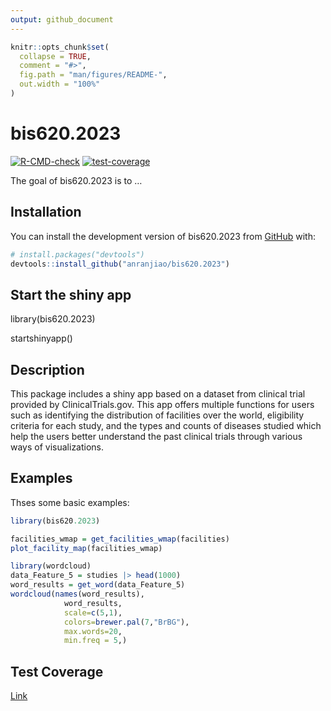 ```yaml
---
output: github_document
---
```


<!-- README.md is generated from README.Rmd. Please edit that file -->

```r
knitr::opts_chunk$set(
  collapse = TRUE,
  comment = "#>",
  fig.path = "man/figures/README-",
  out.width = "100%"
)
```

# bis620.2023

<!-- badges: start -->
[![R-CMD-check](https://github.com/anranjiao/bis620.2023/actions/workflows/R-CMD-check.yaml/badge.svg)](https://github.com/anranjiao/bis620.2023/actions/workflows/R-CMD-check.yaml)
[![test-coverage](https://github.com/anranjiao/bis620.2023/actions/workflows/test-coverage.yaml/badge.svg)](https://github.com/anranjiao/bis620.2023/actions/workflows/test-coverage.yaml)
<!-- badges: end -->

The goal of bis620.2023 is to ...

## Installation

You can install the development version of bis620.2023 from [GitHub](https://github.com/) with:

``` r
# install.packages("devtools")
devtools::install_github("anranjiao/bis620.2023")
```

## Start the shiny app
library(bis620.2023)

startshinyapp()

## Description

This package includes a shiny app based on a dataset from clinical trial provided by ClinicalTrials.gov. This app offers multiple functions for users such as identifying the distribution of facilities over the world, eligibility criteria for each study, and the types and counts of diseases studied which help the users better understand the past clinical trials through various ways of visualizations.

## Examples

Thses some basic examples:

```r
library(bis620.2023)

facilities_wmap = get_facilities_wmap(facilities)
plot_facility_map(facilities_wmap)

library(wordcloud)
data_Feature_5 = studies |> head(1000)
word_results = get_word(data_Feature_5)
wordcloud(names(word_results),
            word_results,
            scale=c(5,1),
            colors=brewer.pal(7,"BrBG"),
            max.words=20,
            min.freq = 5,)

```

## Test Coverage

[Link](https://github.com/anranjiao/bis620.2023/actions/runs/7092321828/job/19303364314)

